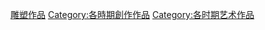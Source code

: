 {{Commons category|Sculptures by period}}

[[Category:雕塑作品|]]
[[Category:各時期創作作品|Category:各時期創作作品]]
[[Category:各时期艺术作品|Category:各时期艺术作品]]